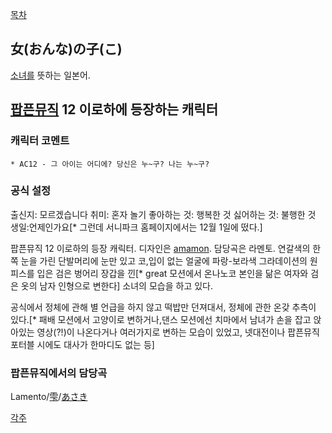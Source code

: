 [[목차]]

== 女(おんな)の子(こ) ==
[[소녀]]를 뜻하는 일본어.

== [[팝픈뮤직]] 12 이로하에 등장하는 캐릭터 ==

=== 캐릭터 코멘트 ===
 * AC12 - 그 아이는 어디에? 당신은 누~구? 나는 누~구?

=== 공식 설정 ===
출신지: 모르겠습니다
취미: 혼자 놀기
좋아하는 것: 행복한 것
싫어하는 것: 불행한 것
생일:언제인가요[* 그런데 서니파크 홈페이지에서는 12월 1일에 떴다.]

팝픈뮤직 12 이로하의 등장 캐릭터. 디자인은 [[amamon]].
담당곡은 라멘토.
연갈색의 한쪽 눈을 가린 단발머리에 눈만 있고 코,입이 없는 얼굴에 파랑-보라색 그라데이션의 원피스를 입은 검은 벙어리 장갑을 낀[* great 모션에서 온나노코 본인을 닮은 여자와 검은 옷의 남자 인형으로 변한다] 소녀의 모습을 하고 있다.

공식에서 정체에 관해 별 언급을 하지 않고 떡밥만 던져대서, 정체에 관한 온갖 추측이 있다.[* 패배 모션에서 고양이로 변하거나,댄스 모션에선 치마에서 남녀가 손을 잡고 앉아있는 영상(?!)이 나온다거나 여러가지로 변하는 모습이 있었고, 넷대전이나 팝픈뮤직 포터블 시에도 대사가 한마디도 없는 등]

=== 팝픈뮤직에서의 담당곡 ===
{{{#!html
<object width="480" height="385"><param name="movie" value="http://www.youtube.com/v/NvdpjvT7MWU&amp;hl=ko_KR&amp;fs=1"></param><param name="allowFullScreen" value="true"></param><param name="allowscriptaccess" value="always"></param><embed src="http://www.youtube.com/v/NvdpjvT7MWU&amp;hl=ko_KR&amp;fs=1" type="application/x-shockwave-flash" allowscriptaccess="always" allowfullscreen="true" width="480" height="385"></embed></object>
}}}

Lamento/[[雫]]/[[아사키|あさき]]

[[각주]]
